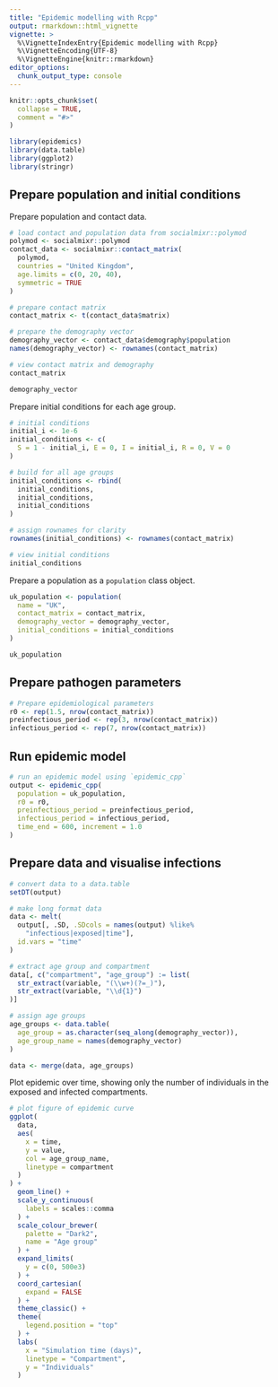 ```yaml
---
title: "Epidemic modelling with Rcpp"
output: rmarkdown::html_vignette
vignette: >
  %\VignetteIndexEntry{Epidemic modelling with Rcpp}
  %\VignetteEncoding{UTF-8}
  %\VignetteEngine{knitr::rmarkdown}
editor_options: 
  chunk_output_type: console
---
```


```r
knitr::opts_chunk$set(
  collapse = TRUE,
  comment = "#>"
)
```


```r
library(epidemics)
library(data.table)
library(ggplot2)
library(stringr)
```

## Prepare population and initial conditions

Prepare population and contact data.

```r
# load contact and population data from socialmixr::polymod
polymod <- socialmixr::polymod
contact_data <- socialmixr::contact_matrix(
  polymod,
  countries = "United Kingdom",
  age.limits = c(0, 20, 40),
  symmetric = TRUE
)

# prepare contact matrix
contact_matrix <- t(contact_data$matrix)

# prepare the demography vector
demography_vector <- contact_data$demography$population
names(demography_vector) <- rownames(contact_matrix)

# view contact matrix and demography
contact_matrix

demography_vector
```

Prepare initial conditions for each age group.

```r
# initial conditions
initial_i <- 1e-6
initial_conditions <- c(
  S = 1 - initial_i, E = 0, I = initial_i, R = 0, V = 0
)

# build for all age groups
initial_conditions <- rbind(
  initial_conditions,
  initial_conditions,
  initial_conditions
)

# assign rownames for clarity
rownames(initial_conditions) <- rownames(contact_matrix)

# view initial conditions
initial_conditions
```

Prepare a population as a `population` class object.

```r
uk_population <- population(
  name = "UK",
  contact_matrix = contact_matrix,
  demography_vector = demography_vector,
  initial_conditions = initial_conditions
)

uk_population
```

## Prepare pathogen parameters

```r
# Prepare epidemiological parameters
r0 <- rep(1.5, nrow(contact_matrix))
preinfectious_period <- rep(3, nrow(contact_matrix))
infectious_period <- rep(7, nrow(contact_matrix))
```

## Run epidemic model

```r
# run an epidemic model using `epidemic_cpp`
output <- epidemic_cpp(
  population = uk_population,
  r0 = r0,
  preinfectious_period = preinfectious_period,
  infectious_period = infectious_period,
  time_end = 600, increment = 1.0
)
```

## Prepare data and visualise infections

```r
# convert data to a data.table
setDT(output)

# make long format data
data <- melt(
  output[, .SD, .SDcols = names(output) %like%
    "infectious|exposed|time"],
  id.vars = "time"
)

# extract age group and compartment
data[, c("compartment", "age_group") := list(
  str_extract(variable, "(\\w+)(?=_)"),
  str_extract(variable, "\\d{1}")
)]

# assign age groups
age_groups <- data.table(
  age_group = as.character(seq_along(demography_vector)),
  age_group_name = names(demography_vector)
)

data <- merge(data, age_groups)
```

Plot epidemic over time, showing only the number of individuals in the exposed and infected compartments.

```r
# plot figure of epidemic curve
ggplot(
  data,
  aes(
    x = time,
    y = value,
    col = age_group_name,
    linetype = compartment
  )
) +
  geom_line() +
  scale_y_continuous(
    labels = scales::comma
  ) +
  scale_colour_brewer(
    palette = "Dark2",
    name = "Age group"
  ) +
  expand_limits(
    y = c(0, 500e3)
  ) +
  coord_cartesian(
    expand = FALSE
  ) +
  theme_classic() +
  theme(
    legend.position = "top"
  ) +
  labs(
    x = "Simulation time (days)",
    linetype = "Compartment",
    y = "Individuals"
  )
```
